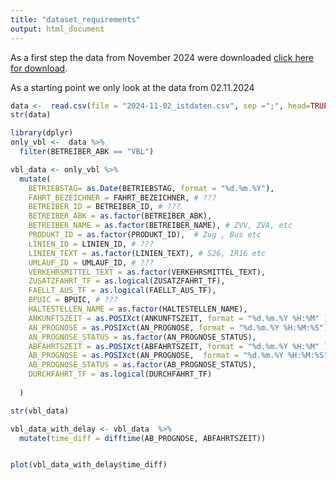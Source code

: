 ```yaml
---
title: "dataset_requirements"
output: html_document
---
```


As a first step the data from November 2024 were downloaded [click here for download](https://archive.opentransportdata.swiss/istdaten/2024/ist-daten-2024-11.zip). 

As a starting point we only look at the data from 02.11.2024



```r
data <-  read.csv(file = "2024-11-02_istdaten.csv", sep =";", head=TRUE )
str(data)
```

```r
library(dplyr)
only_vbl <-  data %>% 
  filter(BETREIBER_ABK == "VBL")
```




```r
vbl_data <- only_vbl %>%
  mutate(
    BETRIEBSTAG= as.Date(BETRIEBSTAG, format = "%d.%m.%Y"),
    FAHRT_BEZEICHNER = FAHRT_BEZEICHNER, # ???
    BETREIBER_ID = BETREIBER_ID, # ???
    BETREIBER_ABK = as.factor(BETREIBER_ABK), 
    BETREIBER_NAME = as.factor(BETREIBER_NAME), # ZVV, ZVA, etc
    PRODUKT_ID = as.factor(PRODUKT_ID),  # Zug , Bus etc
    LINIEN_ID = LINIEN_ID, # ???
    LINIEN_TEXT = as.factor(LINIEN_TEXT), # S26, IR16 etc
    UMLAUF_ID = UMLAUF_ID, # ???
    VERKEHRSMITTEL_TEXT = as.factor(VERKEHRSMITTEL_TEXT),
    ZUSATZFAHRT_TF = as.logical(ZUSATZFAHRT_TF), 
    FAELLT_AUS_TF = as.logical(FAELLT_AUS_TF),
    BPUIC = BPUIC, # ???
    HALTESTELLEN_NAME = as.factor(HALTESTELLEN_NAME),
    ANKUNFTSZEIT = as.POSIXct(ANKUNFTSZEIT, format = "%d.%m.%Y %H:%M" ),
    AN_PROGNOSE = as.POSIXct(AN_PROGNOSE, format = "%d.%m.%Y %H:%M:%S"),
    AN_PROGNOSE_STATUS = as.factor(AN_PROGNOSE_STATUS),
    ABFAHRTSZEIT = as.POSIXct(ABFAHRTSZEIT, format = "%d.%m.%Y %H:%M" ),
    AB_PROGNOSE = as.POSIXct(AN_PROGNOSE,  format = "%d.%m.%Y %H:%M:%S"),
    AB_PROGNOSE_STATUS = as.factor(AB_PROGNOSE_STATUS), 
    DURCHFAHRT_TF = as.logical(DURCHFAHRT_TF)
    
  )

str(vbl_data)
```


```r

vbl_data_with_delay <- vbl_data  %>% 
  mutate(time_diff = difftime(AB_PROGNOSE, ABFAHRTSZEIT))


plot(vbl_data_with_delay$time_diff)


```

